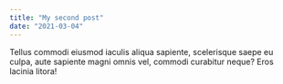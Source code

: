 ```yaml
---
title: "My second post"
date: "2021-03-04"
---
```


Tellus commodi eiusmod iaculis aliqua sapiente, scelerisque saepe eu culpa, aute sapiente magni omnis vel, commodi curabitur neque? Eros lacinia litora!